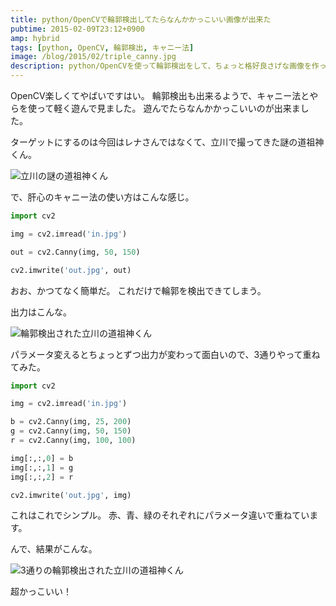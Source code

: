 ```yaml
---
title: python/OpenCVで輪郭検出してたらなんかかっこいい画像が出来た
pubtime: 2015-02-09T23:12+0900
amp: hybrid
tags: [python, OpenCV, 輪郭検出, キャニー法]
image: /blog/2015/02/triple_canny.jpg
description: python/OpenCVを使って輪郭検出をして、ちょっと格好良さげな画像を作ってみました。
---
```


OpenCV楽しくてやばいですはい。
輪郭検出も出来るようで、キャニー法とやらを使って軽く遊んで見ました。
遊んでたらなんかかっこいいのが出来ました。

ターゲットにするのは今回はレナさんではなくて、立川で撮ってきた謎の道祖神くん。

![立川の謎の道祖神くん](/blog/2015/02/canny_original.jpg "1024x681")

で、肝心のキャニー法の使い方はこんな感じ。
``` python
import cv2

img = cv2.imread('in.jpg')

out = cv2.Canny(img, 50, 150)

cv2.imwrite('out.jpg', out)
```
おお、かつてなく簡単だ。
これだけで輪郭を検出できてしまう。

出力はこんな。

![輪郭検出された立川の道祖神くん](/blog/2015/02/single_canny.jpg "1024x681")

パラメータ変えるとちょっとずつ出力が変わって面白いので、3通りやって重ねてみた。
``` python
import cv2

img = cv2.imread('in.jpg')

b = cv2.Canny(img, 25, 200)
g = cv2.Canny(img, 50, 150)
r = cv2.Canny(img, 100, 100)

img[:,:,0] = b
img[:,:,1] = g
img[:,:,2] = r

cv2.imwrite('out.jpg', img)
```
これはこれでシンプル。
赤、青、緑のそれぞれにパラメータ違いで重ねています。

んで、結果がこんな。

![3通りの輪郭検出された立川の道祖神くん](/blog/2015/02/triple_canny.jpg "1024x681")

超かっこいい！
